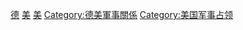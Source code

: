 [[Category:驻外美军|德]]
[[Category:駐德外軍|美]]
[[Category:德意志联邦共和国军事|美]]
[[Category:德美軍事關係|Category:德美軍事關係]]
[[Category:美国军事占领|Category:美国军事占领]]